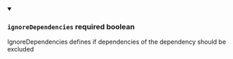
<details className="config-field" data-expandable="false" open>
<summary>

### `ignoreDependencies` <span class="config-field-required" data-required="false">required</span> <span class="config-field-type">boolean</span> <span class="config-field-default"></span>

IgnoreDependencies defines if dependencies of the dependency should be excluded

</summary>



</details>
